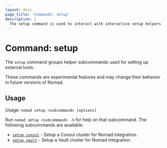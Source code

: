 ```yaml
---
layout: docs
page_title: 'Commands: setup'
description: |
  The setup command is used to interact with interactive setup helpers.
---
```


# Command: setup

The `setup` command groups helper subcommands used for setting up external
tools.

<Warning>

These commands are experimental features and may change their behavior in future
versions of Nomad.

</Warning>

## Usage

Usage: `nomad setup <subcommand> [options]`

Run `nomad setup <subcommand> -h` for help on that subcommand. The following
subcommands are available:

- [`setup consul`][consul] - Setup a Consul cluster for Nomad integration.
- [`setup vault`][vault] - Setup a Vault cluster for Nomad integration.

[consul]: /nomad/docs/commands/setup/consul
[vault]: /nomad/docs/commands/setup/vault
